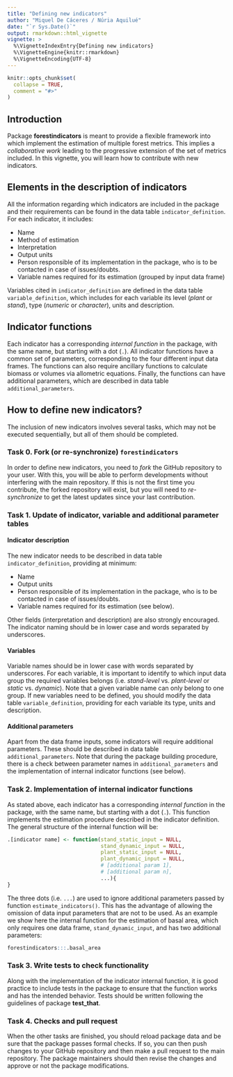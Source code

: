 ```yaml
---
title: "Defining new indicators"
author: "Miquel De Cáceres / Núria Aquilué"
date: "`r Sys.Date()`"
output: rmarkdown::html_vignette
vignette: >
  %\VignetteIndexEntry{Defining new indicators}
  %\VignetteEngine{knitr::rmarkdown}
  %\VignetteEncoding{UTF-8}
---
```


```r
knitr::opts_chunk$set(
  collapse = TRUE,
  comment = "#>"
)
```


## Introduction

Package **forestindicators** is meant to provide a flexible framework into which implement the estimation of multiple forest metrics. This implies a *collaborative work* leading to the progressive extension of the set of metrics included. In this vignette, you will learn how to contribute with new indicators.

## Elements in the description of indicators

All the information regarding which indicators are included in the package and their requirements can be found in the data table `indicator_definition`. For each indicator, it includes:

 + Name
 + Method of estimation
 + Interpretation
 + Output units
 + Person responsible of its implementation in the package, who is to be contacted in case of issues/doubts.
 + Variable names required for its estimation (grouped by input data frame)

Variables cited in `indicator_definition` are defined in the data table `variable_definition`, which includes for each variable its level (*plant* or *stand*), type (*numeric* or *character*), units and description.

## Indicator functions

Each indicator has a corresponding *internal function* in the package, with the same name, but starting with a dot (`.`). All indicator functions have a common set of parameters, corresponding to the four different input data frames. The functions can also require ancillary functions to calculate biomass or volumes via allometric equations. Finally, the functions can have additional parameters, which are described in data table `additional_parameters`.

## How to define new indicators?

The inclusion of new indicators involves several tasks, which may not be executed sequentially, but all of them should be completed.

### Task 0. Fork (or re-synchronize) `forestindicators`

In order to define new indicators, you need to *fork* the GitHub repository to your user. With this, you will be able to perform developments without interfering with the main repository. If this is not the first time you contribute, the forked repository will exist, but you will need to *re-synchronize* to get the latest updates since your last contribution.

### Task 1. Update of indicator, variable and additional parameter tables

#### Indicator description

The new indicator needs to be described in data table `indicator_definition`, providing at minimum:

 + Name
 + Output units
 + Person responsible of its implementation in the package, who is to be contacted in case of issues/doubts.
 + Variable names required for its estimation (see below).

Other fields (interpretation and description) are also strongly encouraged. The indicator naming should be in lower case and words separated by underscores. 

#### Variables 

Variable names should be in lower case with words separated by underscores. For each variable, it is important to identify to which input data group the required variables belongs (i.e. *stand-level* vs. *plant-level* or *static* vs. *dynamic*). Note that a given variable name can only belong to one group. If new variables need to be defined, you should modify the data table `variable_definition`, providing for each variable its type, units and description.

#### Additional parameters

Apart from the data frame inputs, some indicators will require additional parameters. These should be described in data table `additional_parameters`. Note that during the package building procedure, there is a check between parameter names in `additional_parameters` and the implementation of internal indicator functions (see below).

### Task 2. Implementation of internal indicator functions

As stated above, each indicator has a corresponding *internal function* in the package, with the same name, but starting with a dot (`.`). This function implements the estimation procedure described in the indicator definition. The general structure of the internal function will be:

```r
.[indicator name] <- function(stand_static_input = NULL,
                              stand_dynamic_input = NULL,
                              plant_static_input = NULL,
                              plant_dynamic_input = NULL,
                              # [additional param 1],
                              # [additional param n],
                              ...){
}
```

The three dots (i.e. `...`) are used to ignore additional parameters passed by function `estimate_indicators()`. This has the advantage of allowing the omission of data input parameters that are not to be used. As an example we show here the internal function for the estimation of basal area, which only requires one data frame, `stand_dynamic_input`, and has two additional parameters:

```r
forestindicators:::.basal_area
```


### Task 3. Write tests to check functionality

Along with the implementation of the indicator internal function, it is good practice to include tests in the package to ensure that the function works and has the intended behavior. Tests should be written following the guidelines of package **test_that**.

### Task 4. Checks and pull request

When the other tasks are finished, you should reload package data and be sure that the package passes formal checks. If so, you can then push changes to your GitHub repository and then make a pull request to the main repository. The package maintainers should then revise the changes and approve or not the package modifications.
